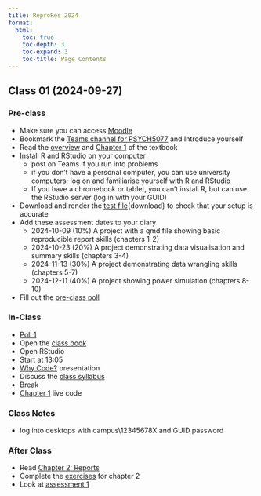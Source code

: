 ```yaml
---
title: ReproRes 2024
format:
  html:
    toc: true
    toc-depth: 3
    toc-expand: 3
    toc-title: Page Contents
---
```


## Class 01 (2024-09-27)


### Pre-class 

- Make sure you can access [Moodle](https://moodle.gla.ac.uk/course/view.php?id=44432)
- Bookmark the [Teams channel for PSYCH5077](https://sway.cloud.microsoft/ZRGtRvWTGltD5q3P) and Introduce yourself
- Read the [overview](https://psyteachr.github.io/reprores-v4/) and [Chapter 1](https://psyteachr.github.io/reprores-v4/01-intro.html) of the textbook
- Install R and RStudio on your computer
    - post on Teams if you run into problems
    - if you don't have a personal computer, you can use university computers; log on and familiarise yourself with R and RStudio
    - If you have a chromebook or tablet, you can't install R, but can use the RStudio server (log in with your GUID)
- Download and render the [test file](https://debruine.github.io/reprores_2024/reprores_test.qmd){download} to check that your setup is accurate
- Add these assessment dates to your diary
    - 2024-10-09 (10%) A project with a qmd file showing basic reproducible report skills (chapters 1-2)
    - 2024-10-23 (20%) A project demonstrating data visualisation and summary skills (chapters 3-4)
    - 2024-11-13 (30%) A project demonstrating data wrangling skills (chapters 5-7)
    - 2024-12-11 (40%) A project showing power simulation (chapters 8-10)
- Fill out the [pre-class poll](https://forms.gle/iPwNuTg5aooVjSvN7)

### In-Class

- [Poll 1](polls/poll-01.html)
- Open the [class book](https://psyteachr.github.io/reprores-v4/)
- Open RStudio 
- Start at 13:05
- [Why Code?](https://debruine.github.io/why-code/) presentation
- Discuss the [class syllabus](https://moodle.gla.ac.uk/course/view.php?id=44432)
- Break
- [Chapter 1](https://psyteachr.github.io/reprores-v4/01-intro.html) live code

### Class Notes

- log into desktops with campus\12345678X and GUID password


### After Class

- Read [Chapter 2: Reports](https://psyteachr.github.io/reprores-v4/02-reports.html)
- Complete the [exercises](https://psyteachr.github.io/reprores-v4/02-reports.html#sec-exercises-reports) for chapter 2
- Look at [assessment 1](https://psyteachr.github.io/reprores-v4/assessment-1.html)
